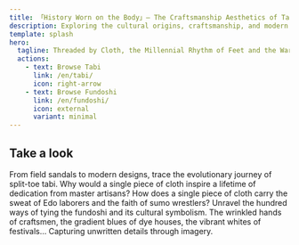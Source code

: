 ```yaml
---
title: 「History Worn on the Body」— The Craftsmanship Aesthetics of Tabi and Fundoshi
description: Exploring the cultural origins, craftsmanship, and modern revival of Japanese tabi (split-toe socks) and fundoshi (traditional loincloth). From ceremonial rituals to daily life, rediscover the ingenuity and philosophy embedded in Japanese attire.
template: splash
hero:
  tagline: Threaded by Cloth, the Millennial Rhythm of Feet and the Warmth of the Waist
  actions:
    - text: Browse Tabi
      link: /en/tabi/
      icon: right-arrow
    - text: Browse Fundoshi
      link: /en/fundoshi/
      icon: external
      variant: minimal
---
```



## Take a look

<CardGrid stagger>
	<Card title="Tabi">
		From field sandals to modern designs, trace the evolutionary journey of split-toe tabi. Why would a single piece of cloth inspire a lifetime of dedication from master artisans?
	</Card>
	<Card title="Fundoshi">
		How does a single piece of cloth carry the sweat of Edo laborers and the faith of sumo wrestlers? Unravel the hundred ways of tying the fundoshi and its cultural symbolism.
	</Card>
	<Card title="Gallery">
		The wrinkled hands of craftsmen, the gradient blues of dye houses, the vibrant whites of festivals… Capturing unwritten details through imagery.
	</Card>
</CardGrid>

<ContributorList githubRepo="dragonjay-lyj/jpstra" />